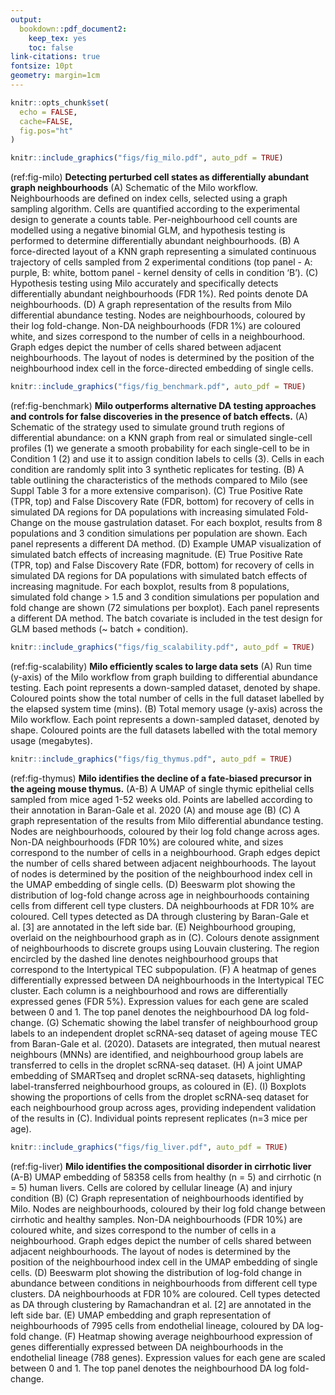 ```yaml
---
output:
  bookdown::pdf_document2:
    keep_tex: yes
    toc: false
link-citations: true
fontsize: 10pt
geometry: margin=1cm
---
```


```r
knitr::opts_chunk$set(
  echo = FALSE,
  cache=FALSE,
  fig.pos="ht"
)
```

\pagenumbering{gobble}

\newpage 


```r
knitr::include_graphics("figs/fig_milo.pdf", auto_pdf = TRUE)
```

(ref:fig-milo) **Detecting perturbed cell states as differentially abundant graph neighbourhoods**
(A) Schematic of the Milo workflow. 
Neighbourhoods are defined on index cells, selected using a graph sampling algorithm.
<!-- Randomly sampled KNN graph vertices (single-cells) are refined using a nearest-to median-position approach [REF]. Neighbourhoods are defined on each index vertex (cell), and  -->
Cells are quantified according to the experimental design to generate a counts table. Per-neighbourhood cell counts are modelled using a negative binomial GLM, and hypothesis testing is performed to determine differentially abundant neighbourhoods.
(B) A force-directed layout of a KNN graph representing a simulated continuous trajectory of cells sampled from 2 experimental conditions (top panel - A: purple, B: white, bottom panel - kernel density of cells in condition ‘B’).
(C) Hypothesis testing using Milo accurately and specifically detects differentially abundant neighbourhoods (FDR 1%). Red points denote DA neighbourhoods.
(D) 
A graph representation of the results from Milo differential abundance testing. Nodes are neighbourhoods, coloured by their log fold-change. Non-DA neighbourhoods (FDR 1%) are coloured white, and sizes correspond to the number of cells in a neighbourhood. Graph edges depict the number of cells shared between adjacent neighbourhoods. The layout of nodes is determined by the position of the neighbourhood index cell in the force-directed embedding of single cells. 


```r
knitr::include_graphics("figs/fig_benchmark.pdf", auto_pdf = TRUE)
```

(ref:fig-benchmark) **Milo outperforms alternative DA testing approaches and controls for false discoveries in the presence of batch effects.** (A) Schematic of the strategy used to simulate ground truth regions of differential abundance: on a KNN graph from real or simulated single-cell profiles (1) we generate a smooth probability for each single-cell to be in Condition 1 (2) and use it to assign condition labels to cells (3). Cells in each condition are randomly split into 3 synthetic replicates for testing. 
(B) A table outlining the characteristics of the methods compared to Milo (see Suppl Table 3 for a more extensive comparison). 
(C) True Positive Rate (TPR, top) and False Discovery Rate (FDR, bottom) for recovery of cells in simulated DA regions for DA populations with increasing simulated Fold-Change on the mouse gastrulation dataset. For each boxplot, results from 8 populations and 3 condition simulations per population are shown. Each panel represents a different DA method. (D) Example UMAP visualization of simulated batch effects of increasing magnitude.
(E) True Positive Rate (TPR, top) and False Discovery Rate (FDR, bottom) for recovery of cells in simulated DA regions for DA populations with simulated batch effects of increasing magnitude. For each boxplot, results from 8 populations, simulated fold change > 1.5 and 3 condition simulations per population and fold change are shown (72 simulations per boxplot). Each panel represents a different DA method. The batch covariate is included in the test design for GLM based methods (~ batch + condition). 

```r
knitr::include_graphics("figs/fig_scalability.pdf", auto_pdf = TRUE)
```

(ref:fig-scalability) **Milo efficiently scales to large data sets**
(A) Run time (y-axis) of the Milo workflow from graph building to differential abundance testing. Each point represents a down-sampled dataset, denoted by shape. Coloured points show the total number of cells in the full dataset labelled by the elapsed system time (mins). 
(B) Total memory usage (y-axis) across the Milo workflow. Each point represents a down-sampled dataset, denoted by shape. Coloured points are the full datasets labelled with the total memory usage (megabytes).


```r
knitr::include_graphics("figs/fig_thymus.pdf", auto_pdf = TRUE)
```

(ref:fig-thymus) **Milo identifies the decline of a fate-biased precursor in the ageing mouse thymus.**
(A-B) A UMAP of single thymic epithelial cells sampled from mice aged 1-52 weeks old. Points are labelled according to their annotation in Baran-Gale et al. 2020 (A) and mouse age (B)
(C) A graph representation of the results from Milo differential abundance testing. Nodes are neighbourhoods, coloured by their log fold change across ages. Non-DA neighbourhoods (FDR 10%) are coloured white, and sizes correspond to the number of cells in a neighbourhood. Graph edges depict the number of cells shared between adjacent neighbourhoods. The layout of nodes is determined by the position of the neighbourhood index cell in the UMAP embedding of single cells.
(D) Beeswarm plot showing the distribution of log-fold change across age in neighbourhoods containing cells from different cell type clusters. DA neighbourhoods at FDR 10% are coloured. Cell types detected as DA through clustering by Baran-Gale et al. [3] are annotated in the left side bar.
(E) Neighbourhood grouping, overlaid on the neighbourhood graph as in (C). Colours denote assignment of neighbourhoods to discrete groups using Louvain clustering. The region encircled by the dashed line denotes neighbourhood groups that correspond to the Intertypical TEC subpopulation.
(F) A heatmap of genes differentially expressed between DA neighbourhoods in the Intertypical TEC cluster. Each column is a neighbourhood and rows are differentially expressed genes (FDR 5%). Expression values for each gene are scaled between 0 and 1. The top panel denotes the neighbourhood DA log fold-change.
(G) Schematic showing the label transfer of neighbourhood group labels to an independent droplet scRNA-seq dataset of ageing mouse TEC from Baran-Gale et al. (2020). Datasets are integrated, then mutual nearest neighbours (MNNs) are identified, and neighbourhood group labels are transferred to cells in the droplet scRNA-seq dataset.
(H) A joint UMAP embedding of SMARTseq and droplet scRNA-seq datasets, highlighting label-transferred neighbourhood groups, as coloured in (E).
(I) Boxplots showing the proportions of cells from the droplet scRNA-seq dataset for each neighbourhood group across ages, providing independent validation of the results in (C). Individual points represent replicates (n=3 mice per age).

```r
knitr::include_graphics("figs/fig_liver.pdf", auto_pdf = TRUE)
```

(ref:fig-liver) **Milo identifies the compositional disorder in cirrhotic liver**
(A-B) UMAP embedding of 58358 cells from healthy (n = 5) and cirrhotic (n = 5) human livers. Cells are colored by cellular lineage (A) and injury condition (B)
(C) Graph representation of neighbourhoods identified by Milo. Nodes are neighbourhoods, coloured by their log fold change between cirrhotic and healthy samples. Non-DA neighbourhoods (FDR 10%) are coloured white, and sizes correspond to the number of cells in a neighbourhood. Graph edges depict the number of cells shared between adjacent neighbourhoods. The layout of nodes is determined by the position of the neighbourhood index cell in the UMAP embedding of single cells. (D) Beeswarm plot showing the distribution of log-fold change in abundance between conditions in neighbourhoods from different cell type clusters. DA neighbourhoods at FDR 10% are coloured. Cell types detected as DA through clustering by Ramachandran et al. [2] are annotated in the left side bar. (E) UMAP embedding and graph representation of neighbourhoods of 7995 cells from endothelial lineage, coloured by DA log-fold change. 
(F) Heatmap showing average neighbourhood expression of genes differentially expressed between DA neighbourhoods in the endothelial lineage (788 genes). Expression values for each gene are scaled between 0 and 1. The top panel denotes the neighbourhood DA log fold-change.





